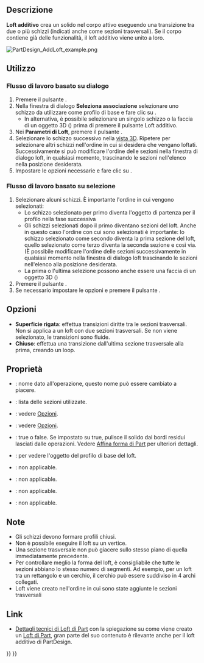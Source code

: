 <languages/>

{{Docnav/it
|[[PartDesign_Revolution/it|Rivoluzione]]
|[[PartDesign_AdditivePipe/it|Sweep additivo]]
|[[PartDesign_Workbench/it|PartDesign]]
|IconL=PartDesign_Revolution.svg
|IconR=PartDesign_AdditivePipe.svg
|IconC=Workbench_PartDesign.svg
}}

{{GuiCommand/it
|Name=PartDesign AdditiveLoft
|Name/it=Loft additivo
|MenuLocation=Part Design → Crea una funzione additiva → Loft additivo
|Workbenches=[[PartDesign_Workbench/it|PartDesign]]
|Version=0.17
|SeeAlso=[[PartDesign_AdditivePipe/it|Sweep additivo]], [[PartDesign_SubtractiveLoft/it|Loft sottrattivo]]
}}

<span id="Description"></span>
==Descrizione==

'''Loft additivo''' crea un solido nel corpo attivo eseguendo una transizione tra due o più schizzi (indicati anche come sezioni trasversali). Se il corpo contiene già delle funzionalità, il loft additivo viene unito a loro.

[[File:PartDesign_AddLoft_example.png|none]]
{{Caption|A sinistra: sezioni trasversali (A), (B) e (C); a destra il loft additivo che viene creato.}}

<span id="Usage"></span>
==Utilizzo==

<span id="Dialog-based_workflow"></span>
=== Flusso di lavoro basato su dialogo ===

# Premere il pulsante {{Button|[[File:PartDesign_AdditiveLoft.svg|24px]] [[PartDesign_AdditiveLoft/it|Loft additivo]]}}.
# Nella finestra di dialogo '''Seleziona associazione''' selezionare uno schizzo da utilizzare come profilo di base e fare clic su {{Button|OK}}.
#* In alternativa, è possibile selezionare un singolo schizzo o la faccia di un oggetto 3D ({{Version/it|0.20}}) prima di premere il pulsante Loft additivo.
# Nei '''Parametri di Loft''', premere il pulsante {{Button|Aggiungi sezione}}.
# Selezionare lo schizzo successivo nella [[3D_view/it|vista 3D]]. Ripetere per selezionare altri schizzi nell'ordine in cui si desidera che vengano loftati. Successivamente si può modificare l'ordine delle sezioni nella finestra di dialogo loft, in qualsiasi momento, trascinando le sezioni nell'elenco nella posizione desiderata.
# Impostare le opzioni necessarie e fare clic su {{Button|OK}}.

<span id="Selection-based_workflow"></span>
=== Flusso di lavoro basato su selezione ===

# Selezionare alcuni schizzi. È importante l'ordine in cui vengono selezionati:
#* Lo schizzo selezionato per primo diventa l'oggetto di partenza per il profilo nella fase successiva
#* Gli schizzi selezionati dopo il primo diventano sezioni del loft. Anche in questo caso l'ordine con cui sono selezionati è importante: lo schizzo selezionato come secondo diventa la prima sezione del loft, quello selezionato come terzo diventa la seconda sezione e così via. (È possibile modificare l'ordine delle sezioni successivamente in qualsiasi momento nella finestra di dialogo loft trascinando le sezioni nell'elenco alla posizione desiderata.
#* La prima o l'ultima selezione possono anche essere una faccia di un oggetto 3D ({{Version/it|0.20}})
# Premere il pulsante {{Button|[[File:PartDesign_AdditiveLoft.svg|24px]] [[PartDesign_AdditiveLoft|Loft additivo]]}}.
# Se necessario impostare le opzioni e premere il pulsante {{Button|OK}}.

<span id="Options"></span>
== Opzioni ==

* '''Superficie rigata''': effettua transizioni diritte tra le sezioni trasversali. Non si applica a un loft con due sezioni trasversali. Se non viene selezionato, le transizioni sono fluide.
* '''Chiuso''': effettua una transizione dall'ultima sezione trasversale alla prima, creando un loop. {{Version/it|0.21}}

<span id="Properties"></span>
== Proprietà ==

* {{PropertyData|Label}}: nome dato all'operazione, questo nome può essere cambiato a piacere.
* {{PropertyData|Sections}}: lista delle sezioni utilizzate.
* {{PropertyData|Ruled}}: vedere [[#Opzioni|Opzioni]].
* {{PropertyData|Closed}}: vedere [[#Opzioni|Opzioni]].
* {{PropertyData|Refine}}: true o false. Se impostato su true, pulisce il solido dai bordi residui lasciati dalle operazioni. Vedere [[Part_RefineShape/it|Affina forma di Part]] per ulteriori dettagli.
* {{PropertyData|Profile}}: per vedere l'oggetto del profilo di base del loft.
* {{PropertyData|Midplane}}: non applicable.
* {{PropertyData|Reversed}}: non applicable.
* {{PropertyData|Up To Face}}: non applicable.
* {{PropertyData|Allow Multi Face}}: non applicable.

<span id="Notes"></span>
==Note==

<div class="mw-translate-fuzzy">
* Gli schizzi devono formare profili chiusi.
* Non è possibile eseguire il loft su un vertice.
* Una sezione trasversale non può giacere sullo stesso piano di quella immediatamente precedente.
* Per controllare meglio la forma del loft, è consigliabile che tutte le sezioni abbiano lo stesso numero di segmenti. Ad esempio, per un loft tra un rettangolo e un cerchio, il cerchio può essere suddiviso in 4 archi collegati.
* Loft viene creato nell'ordine in cui sono state aggiunte le sezioni trasversali
</div>

<span id="Links"></span>
==Link==

* [[Part_Loft_Technical_Details/it|Dettagli tecnici di Loft di Part]] con la spiegazione su come viene creato un [[Part_Loft/it|Loft di Part]], gran parte del suo contenuto è rilevante anche per il loft additivo di PartDesign.


{{Docnav/it
|[[PartDesign_Revolution/it|Rivoluzione]]
|[[PartDesign_AdditivePipe/it|Sweep additivo]]
|[[PartDesign_Workbench/it|PartDesign]]
|IconL=PartDesign_Revolution.svg
|IconR=PartDesign_AdditivePipe.svg
|IconC=Workbench_PartDesign.svg
}}

{{PartDesign Tools navi{{#translation:}}}}
{{Userdocnavi{{#translation:}}}}